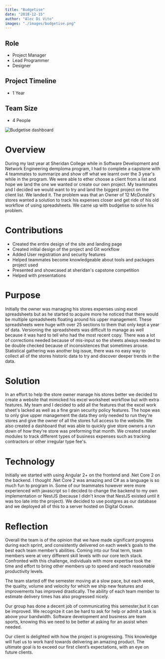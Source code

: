 ```yaml
---
title: "Budgetise"
date: "2018-12-15"
author: "Alec Di Vito"
images: "./images/budgetise.png" 
---
```



## Role
- Project Manager
- Lead Programmer
- Designer

## Project Timeline
- 1 Year

## Team Size
- 4 People


<img src="../images/budgetise.png" alt="Budgetise dashboard" />

# Overview
During my last year at Sheridan College while in Software Development and Network
Engineering demploma program, I had to complete a capstone with 4 teammates to
summarize and show off what we learnt over the 3 year's while in the program.
We were able to ether choose a client from a list and hope we land the one we
wanted or create our own project. My teammates and I decided we would want to try
and land the biggest project on the client list. We landed it. The problem was that
an Owner of 12 McDonald's stores wanted a solution to track his expenses closer and 
get ride of his old workflow of using spreadsheets. We came up with budgetise to
solve his problem.

# Contributions
- Created the entire design of the site and landing page
- Created initial design of the project and Git workflow
- Added User registration and security features
- Helped teammates become knowledgeable about tools and packages project used
- Presented and showcased at sheridan's capstone competition
- Helped with presentations

# Purpose
Initially the owner was managing his stores expenses using excel spreadsheets but
as he started to acquire more he noticed that there would be multiple spreadsheets
floating around his upper management. These spreadsheets were huge with over 25
sections to them that only kept a year of data. Versioning the spreadsheets was 
difficult to manage as well because it was hard to tell who had the most recent copy.
There was a lot of corrections needed because of mis-input so the sheets always
needed to be double checked because of inconsistences that sometimes arouse. Statistical
gathering was another big issue, there was no easy way to collect all of the stores
historic data to try and discover deeper trends in the data.

# Solution
In an effort to help the store owner manage his stores better we decided to create
a website that mimicked his excel worksheet workflow but with extra features.
My team and I decided to add all the features that the excel work sheet's lacked
as well as a fine grain security policy features. The hope was to only give
upper management the data they only needed to run they're stores and give the
owner of all the stores full access to the website. We also created a dashboard
that was able to quickly give store owners a run down of how they're
store was preforming that month. We created smaller modules to track different types
of business expenses such as tracking contractors or other irregular type fee's. 

# Technology
Initially we started with using Angular 2+ on the frontend and .Net Core 2 on the
backend. I thought .Net Core 2 was amazing and C# as a language is so much fun to
program in. Some of our teammates however were more experienced with javascript so
I decided to change the backend to my own implementation or NestJS (because I didn't
know that NestJS existed until it was too late into the project). We decided to 
use postgres as our database and we deployed all of this to a server hosted on
Digital Ocean.

# Reflection

Overall the team is of the opinion that we have made significant progress during
each sprint, and consistently delivered on each week’s goals to the best each
team member’s abilities. Coming into our final term, team members were at very 
different skill levels with our core tech stack. Confronted with this challenge,
individuals with more expertise took the time and effort to bring other members
up to speed and reach reasonable productivity levels.

The team started off the semester moving at a slow pace, but each week, the
quality, volume and velocity for which we ship new features and improvements has
improved drastically. The ability of each team member to estimate delivery times
has also progressed nicely.

Our group has done a decent job of communicating this semester,but it can be
improved. We recognize it can be hard to ask for help or admit a task is above your
bandwidth. Software development and business are team sports, knowing this we
need to be better at asking for an assist when needed.

Our client is delighted with how the project is progressing. This knowledge will
fuel us to work hard towards delivering an amazing product.  The ultimate goal is
to exceed our first client’s expectations, with an eye on future clients.

